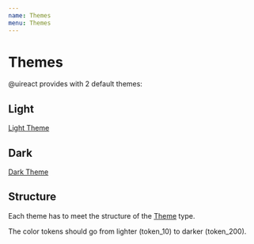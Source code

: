 ```yaml
---
name: Themes
menu: Themes
---
```



# Themes

@uireact provides with 2 default themes:

## Light

[Light Theme](https://github.com/inavac182/uireact/blob/main/packages/foundation/src/themes/light.ts)

<ThemeTokens theme={Themes.light} />

## Dark

[Dark Theme](https://github.com/inavac182/uireact/blob/main/packages/foundation/src/themes/dark.ts)

<ThemeTokens theme={Themes.dark} />

## Structure

Each theme has to meet the structure of the [Theme](https://github.com/inavac182/uireact/blob/main/packages/foundation/src/types/themes/theme.ts) type.

The color tokens should go from lighter (token_10) to darker (token_200).
